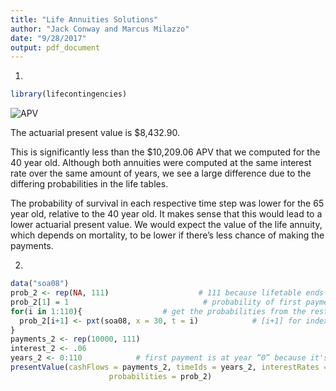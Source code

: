 ```yaml
---
title: "Life Annuities Solutions"
author: "Jack Conway and Marcus Milazzo"
date: "9/28/2017"
output: pdf_document
---
```

1.
```r
library(lifecontingencies)
```

![APV](apv_table_problem1.png)\

The actuarial present value is $8,432.90.

This is significantly less than the $10,209.06 APV that we computed for the 40 year old. Although both annuities were computed at the same interest rate over the same amount of years, we see a large difference due to the differing probabilities in the life tables.

The probability of survival in each respective time step was lower for the 65 year old, relative to the 40 year old. It makes sense that this would lead to a lower actuarial present value. We would expect the value of the life annuity, which depends on mortality, to be lower if there's less chance of making the payments.

2.
```r
data("soa08")
prob_2 <- rep(NA, 111)                    # 111 because lifetable ends at 141
prob_2[1] = 1                              # probability of first payment is 1
for(i in 1:110){				  # get the probabilities from the rest of the lifetable
  prob_2[i+1] <- pxt(soa08, x = 30, t = i)            # [i+1] for indexing
}
payments_2 <- rep(10000, 111)
interest_2 <- .06
years_2 <- 0:110			# first payment is at year “0” because it's an annuity-due
presentValue(cashFlows = payments_2, timeIds = years_2, interestRates = interest_2, 
                      probabilities = prob_2)
```
